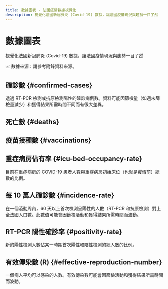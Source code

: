 ```yaml
---
title: 數據圖表 - 法國疫情數據視覺化
description: 視覺化法國新冠肺炎 (Covid-19) 數據，讓法國疫情現況與趨勢一目了然
---
```



<h1 className="pages--h1">數據圖表</h1>

<p className="subtitle">視覺化法國新冠肺炎 (Covid-19) 數據，讓法國疫情現況與趨勢一目了然</p>

<div className="comment--translc_gray">
  📈 數據來源：請參考附錄<Link to="/digest/sources">資料來源</Link>。
</div>

## 確診數 {#confirmed-cases}

透過 RT-PCR 檢測或抗原檢測陽性的確診病例數。資料可能因篩檢量（如週末篩檢量減少）和獲得結果所需時間不同而有很大差異。

<CasesTrend />

## 死亡數 {#deaths}

<DeathsTrend />

## 疫苗接種數 {#vaccinations}

<VacDashboard />

## 重症病房佔有率 {#icu-bed-occupancy-rate}

目前在重症病房的 COVID-19 患者人數與重症病房初始床位（也就是疫情前）總數的比例。

<IcuOccupRTrend />

## 每 10 萬人確診數 {#incidence-rate}

在一個滾動周內，60 天以上首次檢測呈陽性的人數（RT-PCR 和抗原檢測）對上全法國人口數。此數值可能會因篩檢活動和獲得結果所需時間而波動。

<IncidRTrend />

## RT-PCR 陽性確診率 {#positivity-rate}

新的陽性檢測人數佔某一時期首次陽性和陰性檢測的總人數的比例。

<PosRTrend />

## 有效傳染數 (R) {#effective-reproduction-number}

一個病人平均可以感染的人數。有效傳染數可能會因篩檢活動和獲得結果所需時間而波動。

<RTrend />
